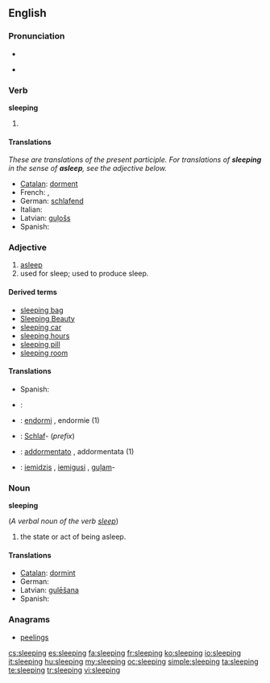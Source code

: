 ==English==

===Pronunciation===
* {{audio|en-us-sleeping.ogg|Audio (US)}}

* {{rhymes|iːpɪŋ}}

===Verb===
'''sleeping'''

# {{present participle of|sleep}}

====Translations====
''These are translations of the present participle.  For translations of '''sleeping''' in the sense of '''asleep''', see the adjective below.''
* [[Catalan]]: [[dorment]]
* French: {{t+|fr|dormant|m}}, {{t+|fr|dormante|f}}
* German: [[schlafend]]
* Italian: {{t-|it|dormendo}}
* Latvian: [[guļošs]]
* Spanish: {{t+|es|durmiente}}

<!-- These translations are OK but could mislead the user into using them when the adjective is required.  How can we signpost this?  See Talk page. -->

===Adjective===
{{en-adj|-}}

# [[asleep]]
# used for sleep; used to produce sleep.

====Derived terms====
* [[sleeping bag]]
* [[Sleeping Beauty]]
* [[sleeping car]]
* [[sleeping hours]]
* [[sleeping pill]]
* [[sleeping room]]

====Translations====
{{trans-top|asleep}}
* Spanish: {{t|es|dormido}}
{{trans-mid}}
{{trans-bottom}}

{{trans-top|used for sleep; used to produce sleep}}
{{trans-mid}}
{{trans-bottom}}

{{checktrans-top}}
* {{ttbc|eo}}: {{t-|eo|dormanta|xs=Esperanto}}
* {{ttbc|fr}}: [[endormi]] {{m}}, endormie {{f}} (1)
* {{ttbc|de}}: [[Schlaf]]- (''prefix'')
{{trans-mid}}
* {{ttbc|it}}: [[addormentato]] {{m}}, addormentata {{f}} (1)
* {{ttbc|lv}}: [[iemidzis]] {{m}}, [[iemigusi]] {{f}}, [[guļam]]-
{{trans-bottom}}

===Noun===
'''sleeping'''

(''A verbal noun of the verb [[sleep]]'')

# the state or act of being asleep.

====Translations====
* [[Catalan]]: [[dormint]]
* German: {{t+|de|Schlaf|m}}
* Latvian: [[gulēšana]] {{f}}
* Spanish: {{t-|es|durmiendo}}

===Anagrams===
* [[peelings]]

[[cs:sleeping]]
[[es:sleeping]]
[[fa:sleeping]]
[[fr:sleeping]]
[[ko:sleeping]]
[[io:sleeping]]
[[it:sleeping]]
[[hu:sleeping]]
[[my:sleeping]]
[[oc:sleeping]]
[[simple:sleeping]]
[[ta:sleeping]]
[[te:sleeping]]
[[tr:sleeping]]
[[vi:sleeping]]
